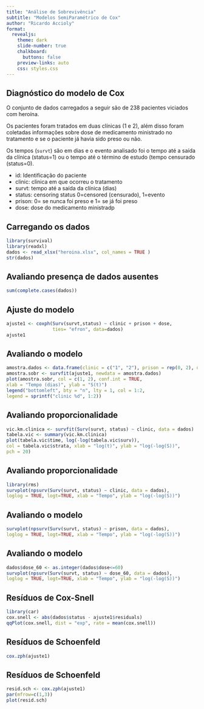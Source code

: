 ```yaml
---
title: "Análise de Sobrevivência"
subtitle: "Modelos SemiParamétrico de Cox"
author: "Ricardo Accioly"
format:
  revealjs:
    theme: dark
    slide-number: true
    chalkboard: 
      buttons: false
    preview-links: auto
    css: styles.css
---
```


## Diagnóstico do modelo de Cox {.smaller .scrollable}

O conjunto de dados carregados a seguir são de 238 pacientes viciados com heroína.

Os pacientes foram tratados em duas clínicas (1 e 2), além disso foram coletadas informações sobre dose de medicamento ministrado no tratamento e se o paciente já havia sido preso ou não.

Os tempos (`survt`) são em dias e o evento analisado foi o tempo até a saída da clínica (status=1) ou o tempo até o término de estudo (tempo censurado (status=0).

-   id: Identificação do paciente
-   clinic: clinica em que ocorreu o tratamento
-   survt: tempo até a saída da clínica (dias)
-   status: censoring status 0=censored (censurado), 1=evento
-   prison: 0= se nunca foi preso e 1= se já foi preso
-   dose: dose do medicamento ministradp

## Carregando os dados

```r
library(survival)
library(readxl)
dados <- read_xlsx("heroina.xlsx", col_names = TRUE )
str(dados)
```

## Avaliando presença de dados ausentes

```r
sum(complete.cases(dados))
```

## Ajuste do modelo

```r
ajuste1 <- coxph(Surv(survt,status) ~ clinic + prison + dose,
                 ties= "efron", data=dados)
ajuste1
```

## Avaliando o modelo

```r
amostra.dados <- data.frame(clinic = c("1", "2"), prison = rep(0, 2), dose = rep(mean(dados$dose), 2))
amostra.sobr <- survfit(ajuste1, newdata = amostra.dados)
plot(amostra.sobr, col = c(1, 2), conf.int = TRUE,
xlab = "Tempo (dias)", ylab = "S(t)")
legend("bottomleft", bty = "n", lty = 1, col = 1:2,
legend = sprintf("clinic %d", 1:2))
```

## Avaliando proporcionalidade

```r
vic.km.clinica <- survfit(Surv(survt, status) ~ clinic, data = dados)
tabela.vic <- summary(vic.km.clinica)
plot(tabela.vic$time, log(-log(tabela.vic$surv)),
col = tabela.vic$strata, xlab = "log(t)", ylab = "log(-log(S))",
pch = 20) 
```

## Avaliando proporcionalidade

```r
library(rms)
survplot(npsurv(Surv(survt, status) ~ clinic, data = dados),
loglog = TRUE, logt=TRUE, xlab = "Tempo", ylab = "log(-log(S))")
```

## Avaliando o modelo

```r
survplot(npsurv(Surv(survt, status) ~ prison, data = dados),
loglog = TRUE, logt=TRUE, xlab = "Tempo", ylab = "log(-log(S))")
```

## Avaliando o modelo

```r
dados$dose_60 <- as.integer(dados$dose<=60)
survplot(npsurv(Surv(survt, status) ~ dose_60, data = dados),
loglog = TRUE, logt=TRUE, xlab = "Tempo", ylab = "log(-log(S))")
```

## Resíduos de Cox-Snell

```r
library(car)
cox.snell <- abs(dados$status - ajuste1$residuals)
qqPlot(cox.snell, dist = "exp", rate = mean(cox.snell))
```

## Resíduos de Schoenfeld

```r
cox.zph(ajuste1)
```

## Resíduos de Schoenfeld

```r
resid.sch <- cox.zph(ajuste1)
par(mfrow=c(1,3))
plot(resid.sch)
```
